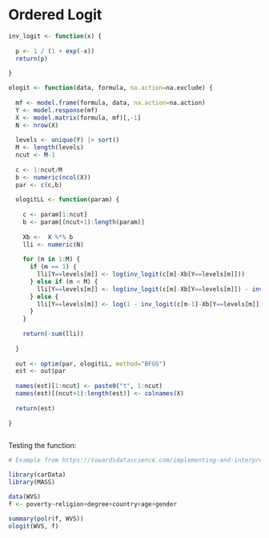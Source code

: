 # Ordered Logit

<!-- Discussion of the model goes here -->

```r

inv_logit <- function(x) {
  
  p <- 1 / (1 + exp(-x))
  return(p)
  
}

ologit <- function(data, formula, na.action=na.exclude) {
  
  mf <- model.frame(formula, data, na.action=na.action)
  Y <- model.response(mf)
  X <- model.matrix(formula, mf)[,-1]
  N <- nrow(X)
  
  levels <- unique(Y) |> sort()
  M <- length(levels)
  ncut <- M-1
  
  c <- 1:ncut/M
  b <- numeric(ncol(X))
  par <- c(c,b)
  
  ologitLL <- function(param) {
    
    c <- param[1:ncut]
    b <- param[(ncut+1):length(param)]
    
    Xb <-  X %*% b
    lli <- numeric(N)
    
    for (m in 1:M) {
      if (m == 1) {
        lli[Y==levels[m]] <- log(inv_logit(c[m]-Xb[Y==levels[m]]))
      } else if (m < M) {
        lli[Y==levels[m]] <- log(inv_logit(c[m]-Xb[Y==levels[m]]) - inv_logit(c[m-1]-Xb[Y==levels[m]]))
      } else {
        lli[Y==levels[m]] <- log(1 - inv_logit(c[m-1]-Xb[Y==levels[m]]))
      }
    }
    
    return(-sum(lli))
    
  }
  
  out <- optim(par, ologitLL, method="BFGS")
  est <- out$par
  
  names(est)[1:ncut] <- paste0("t", 1:ncut)
  names(est)[(ncut+1):length(est)] <- colnames(X)
  
  return(est)
  
}



```

Testing the function:

```r

# Example from https://towardsdatascience.com/implementing-and-interpreting-ordinal-logistic-regression-1ee699274cf5

library(carData)
library(MASS)

data(WVS)
f <- poverty~religion+degree+country+age+gender

summary(polr(f, WVS))
ologit(WVS, f)

```
